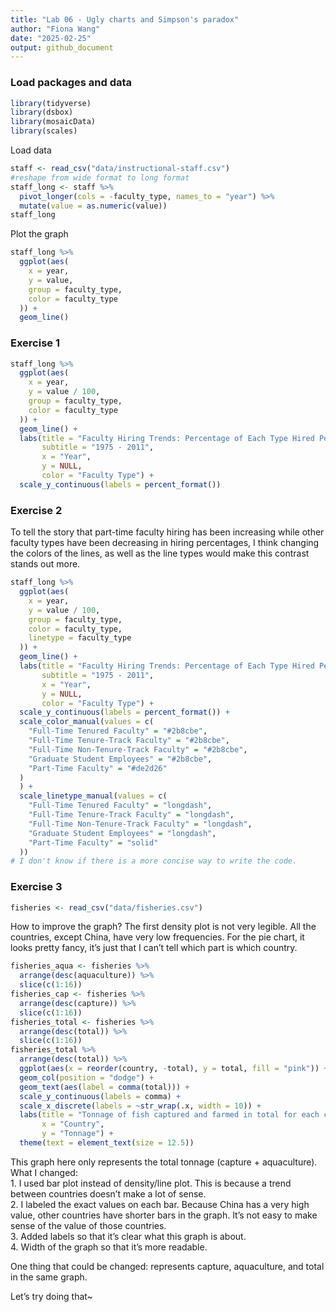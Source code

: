 ```yaml
---
title: "Lab 06 - Ugly charts and Simpson's paradox"
author: "Fiona Wang"
date: "2025-02-25"
output: github_document
---
```


### Load packages and data

```r
library(tidyverse) 
library(dsbox)
library(mosaicData) 
library(scales)
```

Load data
```r
staff <- read_csv("data/instructional-staff.csv")
#reshape from wide format to long format
staff_long <- staff %>% 
  pivot_longer(cols = -faculty_type, names_to = "year") %>% 
  mutate(value = as.numeric(value))
staff_long
```

Plot the graph
```r
staff_long %>% 
  ggplot(aes(
    x = year,
    y = value,
    group = faculty_type,
    color = faculty_type
  )) +
  geom_line()
```

### Exercise 1
```r
staff_long %>% 
  ggplot(aes(
    x = year,
    y = value / 100,
    group = faculty_type,
    color = faculty_type
  )) +
  geom_line() +
  labs(title = "Faculty Hiring Trends: Percentage of Each Type Hired Per Year",
       subtitle = "1975 - 2011",
       x = "Year",
       y = NULL,
       color = "Faculty Type") + 
  scale_y_continuous(labels = percent_format())
```

### Exercise 2
To tell the story that part-time faculty hiring has been increasing while other faculty types have been decreasing in hiring percentages, I think changing the colors of the lines, as well as the line types would make this contrast stands out more. 
```r
staff_long %>% 
  ggplot(aes(
    x = year,
    y = value / 100,
    group = faculty_type,
    color = faculty_type,
    linetype = faculty_type
  )) +
  geom_line() +
  labs(title = "Faculty Hiring Trends: Percentage of Each Type Hired Per Year",
       subtitle = "1975 - 2011",
       x = "Year",
       y = NULL,
       color = "Faculty Type") + 
  scale_y_continuous(labels = percent_format()) +
  scale_color_manual(values = c(
    "Full-Time Tenured Faculty" = "#2b8cbe",
    "Full-Time Tenure-Track Faculty" = "#2b8cbe",
    "Full-Time Non-Tenure-Track Faculty" = "#2b8cbe",
    "Graduate Student Employees" = "#2b8cbe",
    "Part-Time Faculty" = "#de2d26"
  )
  ) +
  scale_linetype_manual(values = c(
    "Full-Time Tenured Faculty" = "longdash",
    "Full-Time Tenure-Track Faculty" = "longdash",
    "Full-Time Non-Tenure-Track Faculty" = "longdash",
    "Graduate Student Employees" = "longdash",
    "Part-Time Faculty" = "solid"
  ))
# I don't know if there is a more concise way to write the code.
```

### Exercise 3
```r
fisheries <- read_csv("data/fisheries.csv")
```

How to improve the graph?
The first density plot is not very legible. All the countries, except China, have very low frequencies. For the pie chart, it looks pretty fancy, it's just that I can't tell which part is which country. 
```r
fisheries_aqua <- fisheries %>% 
  arrange(desc(aquaculture)) %>% 
  slice(c(1:16))
fisheries_cap <- fisheries %>% 
  arrange(desc(capture)) %>% 
  slice(c(1:16))
fisheries_total <- fisheries %>% 
  arrange(desc(total)) %>% 
  slice(c(1:16))
fisheries_total %>% 
  arrange(desc(total)) %>% 
  ggplot(aes(x = reorder(country, -total), y = total, fill = "pink")) + 
  geom_col(position = "dodge") + 
  geom_text(aes(label = comma(total))) +
  scale_y_continuous(labels = comma) +
  scale_x_discrete(labels = ~str_wrap(.x, width = 10)) + 
  labs(title = "Tonnage of fish captured and farmed in total for each country",
       x = "Country",
       y = "Tonnage") +
  theme(text = element_text(size = 12.5))
```

This graph here only represents the total tonnage (capture + aquaculture).   
What I changed:    
1. I used bar plot instead of density/line plot. This is because a trend between countries doesn't make a lot of sense.      
2. I labeled the exact values on each bar. Because China has a very high value, other countries have shorter bars in the graph. It's not easy to make sense of the value of those countries.      
3. Added labels so that it's clear what this graph is about.     
4. Width of the graph so that it's more readable.         

One thing that could be changed: represents capture, aquaculture, and total in the same graph. 

Let's try doing that~
